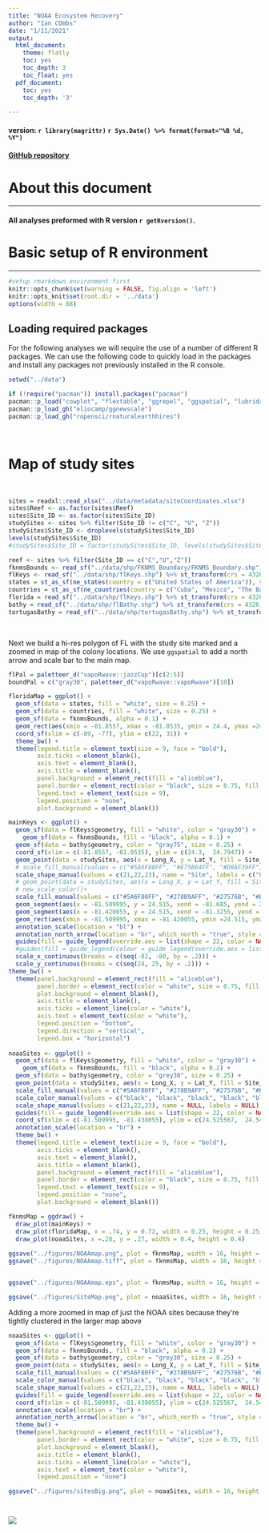 ```yaml
---
title: "NOAA Ecosystem Recovery"
author: "Ian COmbs"
date: "1/11/2021"
output:
  html_document:
    theme: flatly
    toc: yes
    toc_depth: 3
    toc_float: yes
  pdf_document:
    toc: yes
    toc_depth: '3'

---
```



#### version: `r library(magrittr)` `r Sys.Date() %>% format(format="%B %d, %Y")`

#### [GitHub repository](https://github.com/icombs2017/photogrammetryNOAA.git){target="_blank"}

# About this document
***
#### All analyses preformed with R version `r getRversion()`.


# Basic setup of R environment
***

```r
#setup rmarkdown environment first
knitr::opts_chunk$set(warning = FALSE, fig.align = 'left')
knitr::opts_knit$set(root.dir = '../data')
options(width = 88)
```

## Loading required packages
For the following analyses we will require the use of a number of different R packages. We can use the following code to quickly load in the packages and install any packages not previously installed in the R console.

```r
setwd("../data")

if (!require("pacman")) install.packages("pacman")
pacman::p_load("cowplot", "flextable", "ggrepel", "ggspatial", "lubridate", "officer", "paletteer", "patchwork", "rgdal", "rnaturalearth", "sf", "tidyverse", "gdata", "rgeos", "readxl")
pacman::p_load_gh("eliocamp/ggnewscale")
pacman::p_load_gh("ropensci/rnaturalearthhires")
```
<br>

# Map of study sites

<br>

```r
sites = readxl::read_xlsx("../data/metadata/siteCoordinates.xlsx")
sites$Reef <- as.factor(sites$Reef)
sites$Site_ID <- as.factor(sites$Site_ID)
studySites <- sites %>% filter(Site_ID != c("C", "U", "Z"))
studySites$Site_ID <- droplevels(studySites$Site_ID)
levels(studySites$Site_ID)
#studySites$Site_ID = factor(studySites$Site_ID, levels(studySites$Site_ID)[c(5, 6, 1, 2, 3, 4)])

reef <- sites %>% filter(Site_ID == c("C","U","Z"))
fknmsBounds <- read_sf("../data/shp/FKNMS_Boundary/FKNMS_Boundary.shp") %>% st_transform(crs = 4326)
flKeys <- read_sf("../data/shp/flKeys.shp") %>% st_transform(crs = 4326)
states = st_as_sf(ne_states(country = c("United States of America")), scale = "large")
countries = st_as_sf(ne_countries(country = c("Cuba", "Mexico", "The Bahamas"), scale = "large"))
florida = read_sf("../data/shp/flKeys.shp") %>% st_transform(crs = 4326)
bathy = read_sf("../data/shp/flBathy.shp") %>% st_transform(crs = 4326) %>% subset(subset = DATASET %in% c("fl_shelf", "fl_coast"))
tortugasBathy = read_sf("../data/shp/tortugasBathy.shp") %>% st_transform(crs = 4326)

```
<br>

Next we build a hi-res polygon of FL with the study site marked and a zoomed in map of the colony locations. We use `ggspatial` to add a north arrow and scale bar to the main map.
```r
flPal = paletteer_d("vapoRwave::jazzCup")[c(2:5)]
boundPal = c("gray30", paletteer_d("vapoRwave::vapoRwave")[10])

floridaMap = ggplot() +
  geom_sf(data = states, fill = "white", size = 0.25) +
  geom_sf(data = countries, fill = "white", size = 0.25) +
  geom_sf(data = fknmsBounds, alpha = 0.1) +
  geom_rect(aes(xmin = -81.8557, xmax = -81.0535, ymin = 24.4, ymax =24.8947), color = paletteer_d("vapoRwave::vapoRwave")[6], fill = NA, size = 1) +
  coord_sf(xlim = c(-89, -77), ylim = c(22, 31)) +
  theme_bw() +
  theme(legend.title = element_text(size = 9, face = "bold"),
        axis.ticks = element_blank(),
        axis.text = element_blank(),
        axis.title = element_blank(),
        panel.background = element_rect(fill = "aliceblue"),
        panel.border = element_rect(color = "black", size = 0.75, fill = NA),
        legend.text = element_text(size = 9),
        legend.position = "none",
        plot.background = element_blank())

mainKeys <- ggplot() +
  geom_sf(data = flKeys$geometry, fill = "white", color = "gray30") +
    geom_sf(data = fknmsBounds, fill = "black", alpha = 0.1) +
  geom_sf(data = bathy$geometry, color = "gray75", size = 0.25) +
  coord_sf(xlim = c(-81.8557, -81.0535), ylim = c(24.3,  24.7947)) +
  geom_point(data = studySites, aes(x = Long_X, y = Lat_Y, fill = Site_ID, shape = Reef, color = Site_ID), size = 2, alpha = 1, color = "black") +
  # scale_fill_manual(values = c("#5A6F80FF", "#E75B64FF", "#D8AF39FF"), name = NULL , labels = NULL) +
  scale_shape_manual(values = c(21,22,23), name = "Site", labels = c("C", "U", "Z")) +
  # geom_point(data = studySites, aes(x = Long_X, y = Lat_Y, fill = Site_ID, shape = Reef, color = Site_ID), size = 0, alpha = 1, color = "black") +
  # new_scale_color()+
  scale_fill_manual(values = c("#5A6F80FF", "#278B9AFF", "#27576B", "#E75B64FF", "#DE7862FF","#F09784", "#D8AF39FF", "#E8C4A2FF", "#BF650F"), name = "Site", labels = c("C1", "C2", "C3", "U1", "U2", "U3", "Z1", "Z2", "Z3")) +
  geom_segment(aes(x = -81.509995, y = 24.515, xend = -81.685, yend = 24.427), size = 0.25) +
  geom_segment(aes(x = -81.420055, y = 24.515, xend = -81.3255, yend = 24.427), size = 0.25) +
  geom_rect(aes(xmin = -81.509995, xmax = -81.420055, ymin =24.515, ymax =24.557089), color = paletteer_d("vapoRwave::vapoRwave")[6], fill = NA, size = 1) +
  annotation_scale(location = "bl") +
  annotation_north_arrow(location = "br", which_north = "true", style = north_arrow_minimal()) +
  guides(fill = guide_legend(override.aes = list(shape = 22, color = NA, size = 4), ncol = 2, order = 1), shape = guide_legend(override.aes = list(size = 3), order = 2), color = guide_legend(override.aes = list(fill = "black", alpha = 0.1), order = 3)) +
  #guides(fill = guide_legend(colour = guide_legend(override.aes = list(shape = NA))) +
  scale_x_continuous(breaks = c(seq(-82, -80, by = .2))) +
  scale_y_continuous(breaks = c(seq(24, 25, by = .2))) +
theme_bw() +
  theme(panel.background = element_rect(fill = "aliceblue"),
        panel.border = element_rect(color = "white", size = 0.75, fill = NA),
        plot.background = element_blank(),
        axis.title = element_blank(),
        axis.ticks = element_line(color = "white"),
        axis.text = element_text(color = "white"),
        legend.position = "bottom",
        legend.direction = "vertical",
        legend.box = "horizontal")
  
noaaSites <- ggplot() +
  geom_sf(data = flKeys$geometry, fill = "white", color = "gray30") +
    geom_sf(data = fknmsBounds, fill = "black", alpha = 0.2) +
  geom_sf(data = bathy$geometry, color = "grey30", size = 0.25) +
  geom_point(data = studySites, aes(x = Long_X, y = Lat_Y, fill = Site_ID, shape = Reef, color = Site_ID), size = 2, alpha = 1) +
  scale_fill_manual(values = c("#5A6F80FF", "#278B9AFF", "#27576B", "#E75B64FF", "#DE7862FF","#F09784", "#D8AF39FF", "#E8C4A2FF", "#BF650F"), name = "Site", labels = c("C1", "C2", "C3", "U1", "U2", "U3", "Z1", "Z2", "Z3")) +
  scale_color_manual(values = c("black", "black", "black", "black", "black", "black", "black","black","black"), name = NULL, label = NULL) +
  scale_shape_manual(values = c(21,22,23), name = NULL, labels = NULL) +
  guides(fill = guide_legend(override.aes = list(shape = 22, color = NA, size = 4), ncol = 2, order = 1), shape = guide_legend(override.aes = list(size = 3), order = 2), color = guide_legend(override.aes = list(fill = "black", alpha = 0.1), order = 3)) +
  coord_sf(xlim = c(-81.509995, -81.438055), ylim = c(24.525567,  24.545)) +
  annotation_scale(location = "br") +
  theme_bw() +
  theme(legend.title = element_text(size = 9, face = "bold"),
        axis.ticks = element_blank(),
        axis.text = element_blank(),
        axis.title = element_blank(),
        panel.background = element_rect(fill = "aliceblue"),
        panel.border = element_rect(color = "black", size = 0.75, fill = NA),
        legend.text = element_text(size = 9),
        legend.position = "none",
        plot.background = element_blank())

fknmsMap = ggdraw() +
  draw_plot(mainKeys) +
  draw_plot(floridaMap, x = .74, y = 0.72, width = 0.25, height = 0.25) +
  draw_plot(noaaSites, x =.28, y = .27, width = 0.4, height = 0.4)
  
ggsave("../figures/NOAAmap.png", plot = fknmsMap, width = 16, height = 16, units = "cm", dpi = 600)
ggsave("../figures/NOAAmap.tiff", plot = fknmsMap, width = 16, height = 16, units = "cm", dpi = 600)


ggsave("../figures/NOAAmap.eps", plot = fknmsMap, width = 16, height = 16, units = "cm", dpi = 600)

ggsave("../figures/SiteMap.png", plot = noaaSites, width = 16, height = 16, units = 'cm', dpi = 600)

```

Adding a more zoomed in map of just the NOAA sites because they're tightly clustered in the larger map above

```r

  
noaaSites <- ggplot() +
  geom_sf(data = flKeys$geometry, fill = "white", color = "gray30") +
  geom_sf(data = fknmsBounds, fill = "black", alpha = 0.2) +
  geom_sf(data = bathy$geometry, color = "grey30", size = 0.25) +
  geom_point(data = studySites, aes(x = Long_X, y = Lat_Y, fill = Site_ID, shape = Reef, color = Site_ID), size = 2, alpha = 1) +
  scale_fill_manual(values = c("#5A6F80FF", "#278B9AFF", "#27576B", "#E75B64FF", "#DE7862FF","#F09784", "#D8AF39FF", "#E8C4A2FF", "#BF650F"), name = "Site", labels = c("C1", "C2", "C3", "U1", "U2", "U3", "Z1", "Z2", "Z3")) +
  scale_color_manual(values = c("black", "black", "black", "black", "black", "black", "black","black","black"), name = NULL, label = NULL) +
  scale_shape_manual(values = c(21,22,23), name = NULL, labels = NULL) +
  guides(fill = guide_legend(override.aes = list(shape = 22, color = NA, size = 4), ncol = 2, order = 1), shape = guide_legend(override.aes = list(size = 3), order = 2), color = guide_legend(override.aes = list(fill = "black", alpha = 0.1), order = 3)) +
  coord_sf(xlim = c(-81.509995, -81.438055), ylim = c(24.525567,  24.545)) +
  annotation_scale(location = "br") +
  annotation_north_arrow(location = "br", which_north = "true", style = north_arrow_minimal()) +
  theme_bw() +
  theme(panel.background = element_rect(fill = "aliceblue"),
        panel.border = element_rect(color = "white", size = 0.75, fill = NA),
        plot.background = element_blank(),
        axis.title = element_blank(),
        axis.ticks = element_line(color = "white"),
        axis.text = element_text(color = "white"),
        legend.position = "none")

ggsave("../figures/sitesBig.png", plot = noaaSites, width = 16, height = 16, units = "cm", dpi = 600)




```

![](../figures/figure1.png)
<br>
